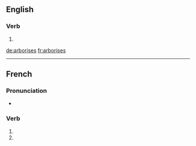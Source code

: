 ==English==

===Verb===
{{head|en|verb form}}

# {{en-third-person singular of|arborise}}

[[de:arborises]]
[[fr:arborises]]

----
{{also|arborisés}}
==French==

===Pronunciation===
* {{homophones|arborise|arborisent|lang=fr}}

===Verb===
{{fr-verb-form}}

# {{conjugation of|arboriser||2|s|pres|ind|lang=fr}}
# {{conjugation of|arboriser||2|s|pres|sub|lang=fr}}

{{rfc-auto}}